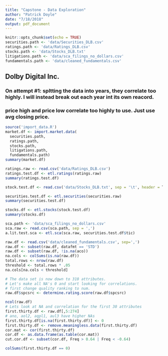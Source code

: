 ```yaml
---
title: "Capstone - Data Exploration"
author: "Patrick Doyle"
date: "7/18/2018"
output: pdf_document
---
```


```r
knitr::opts_chunk$set(echo = TRUE)
securities.path <- 'data/Securities_DLB.csv'
ratings.path <- 'data/Ratings_DLB.csv'
stocks.path <- 'data/Stocks_DLB.txt'
litigations.path <- 'data/sca_filings_no_dollars.csv'
fundamentals.path <- 'data/cleaned_fundamentals.csv'
```

## Dolby Digital Inc.

### On attempt #1: spltting the data into years, they correlate too highly.  I will instead break out each year int its own reacord.
### price high and price low correlate too highly to use.  Just use avg closing price.
```r
source('import_data.R')
market.df <- import.market.data(
  securities.path,
  ratings.path,
  stocks.path,
  litigations.path,
  fundamentals.path)
summary(market.df)
```

```r
ratings.raw <- read.csv('data/Ratings_DLB.csv')
ratings.test.df <- etl.ratings(ratings.raw)
summary(ratings.test.df)
```

```r
stock.test.df <- read.csv('data/Stocks_DLB.txt', sep = '\t', header = T, fileEncoding = 'UTF-16LE')
```

```r
securities.test.df <- etl.securities(securities.raw)
summary(securities.test.df)

```

```r
stocks.df <- etl.stocks(stock.test.df)
summary(stocks.df)
```

```r
sca.path <- 'data/sca_filings_no_dollars.csv'
sca.raw <- read.csv(sca.path, sep = ',')
a.lit.test.sca <- etl.sca(sca.raw, securities.test.df$tic)
```

```r
raw.df <- read.csv('data/cleaned_fundamentals.csv', sep=',')
raw.df <- subset(raw.df, datafmt == 'STD')
raw.df <- subset(raw.df, !is.na(aco))
na.cols <- colSums(is.na(raw.df))
total.rows <- nrow(raw.df)
threshold <- total.rows * .05
na.cols[na.cols < threshold]

# The data set is now down to 310 attributes.
# Let's make all NA's 0 and start looking for correlations.
# first change quality ranking to num.
raw.df$spcsrc <- determine.rating.score(raw.df$spcsrc)

ncol(raw.df)
# Lets look at NA and correlation for the first 30 attributes
first.thirty.df <- raw.df[,5:274]
# ano, aol2, aqpl1, aul3 have higher NAs
first.thirty.df[is.na(first.thirty.df)] <- 0
first.thirty.df <- remove.meaningless.data(first.thirty.df)
cor.mat <- cor(first.thirty.df)
cor.df <- as.data.frame(as.table(cor.mat))
cut.cor.df <- subset(cor.df, Freq > 0.64 | Freq < -0.64)

colSums(first.thirty.df == 0)

```

























